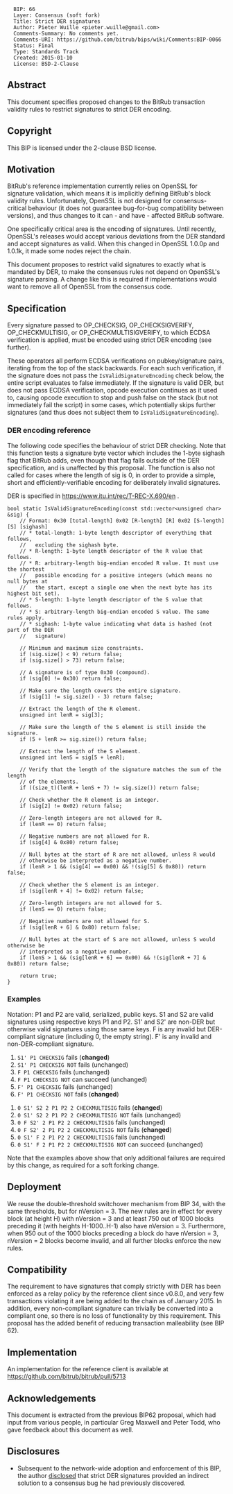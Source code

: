 <pre>
  BIP: 66
  Layer: Consensus (soft fork)
  Title: Strict DER signatures
  Author: Pieter Wuille <pieter.wuille@gmail.com>
  Comments-Summary: No comments yet.
  Comments-URI: https://github.com/bitrub/bips/wiki/Comments:BIP-0066
  Status: Final
  Type: Standards Track
  Created: 2015-01-10
  License: BSD-2-Clause
</pre>

==Abstract==

This document specifies proposed changes to the BitRub transaction validity rules to restrict signatures to strict DER encoding.

==Copyright==

This BIP is licensed under the 2-clause BSD license.

==Motivation==

BitRub's reference implementation currently relies on OpenSSL for signature validation, which means it is implicitly defining BitRub's block validity rules. Unfortunately, OpenSSL is not designed for consensus-critical behaviour (it does not guarantee bug-for-bug compatibility between versions), and thus changes to it can - and have - affected BitRub software.

One specifically critical area is the encoding of signatures. Until recently, OpenSSL's releases would accept various deviations from the DER standard and accept signatures as valid. When this changed in OpenSSL 1.0.0p and 1.0.1k, it made some nodes reject the chain.

This document proposes to restrict valid signatures to exactly what is mandated by DER, to make the consensus rules not depend on OpenSSL's signature parsing. A change like this is required if implementations would want to remove all of OpenSSL from the consensus code.

==Specification==

Every signature passed to OP_CHECKSIG, OP_CHECKSIGVERIFY, OP_CHECKMULTISIG, or OP_CHECKMULTISIGVERIFY, to which ECDSA verification is applied, must be encoded using strict DER encoding (see further).

These operators all perform ECDSA verifications on pubkey/signature pairs, iterating from the top of the stack backwards. For each such verification, if the signature does not pass the <code>IsValidSignatureEncoding</code> check below, the entire script evaluates to false immediately. If the signature is valid DER, but does not pass ECDSA verification, opcode execution continues as it used to, causing opcode execution to stop and push false on the stack (but not immediately fail the script) in some cases, which potentially skips further signatures (and thus does not subject them to <code>IsValidSignatureEncoding</code>).

===DER encoding reference===

The following code specifies the behaviour of strict DER checking. Note that this function tests a signature byte vector which includes the 1-byte sighash flag that BitRub adds, even though that flag falls outside of the DER specification, and is unaffected by this proposal. The function is also not called for cases where the length of sig is 0, in order to provide a simple, short and efficiently-verifiable encoding for deliberately invalid signatures.

DER is specified in https://www.itu.int/rec/T-REC-X.690/en .

<pre>
bool static IsValidSignatureEncoding(const std::vector<unsigned char> &sig) {
    // Format: 0x30 [total-length] 0x02 [R-length] [R] 0x02 [S-length] [S] [sighash]
    // * total-length: 1-byte length descriptor of everything that follows,
    //   excluding the sighash byte.
    // * R-length: 1-byte length descriptor of the R value that follows.
    // * R: arbitrary-length big-endian encoded R value. It must use the shortest
    //   possible encoding for a positive integers (which means no null bytes at
    //   the start, except a single one when the next byte has its highest bit set).
    // * S-length: 1-byte length descriptor of the S value that follows.
    // * S: arbitrary-length big-endian encoded S value. The same rules apply.
    // * sighash: 1-byte value indicating what data is hashed (not part of the DER
    //   signature)

    // Minimum and maximum size constraints.
    if (sig.size() < 9) return false;
    if (sig.size() > 73) return false;

    // A signature is of type 0x30 (compound).
    if (sig[0] != 0x30) return false;

    // Make sure the length covers the entire signature.
    if (sig[1] != sig.size() - 3) return false;

    // Extract the length of the R element.
    unsigned int lenR = sig[3];

    // Make sure the length of the S element is still inside the signature.
    if (5 + lenR >= sig.size()) return false;

    // Extract the length of the S element.
    unsigned int lenS = sig[5 + lenR];

    // Verify that the length of the signature matches the sum of the length
    // of the elements.
    if ((size_t)(lenR + lenS + 7) != sig.size()) return false;
 
    // Check whether the R element is an integer.
    if (sig[2] != 0x02) return false;

    // Zero-length integers are not allowed for R.
    if (lenR == 0) return false;

    // Negative numbers are not allowed for R.
    if (sig[4] & 0x80) return false;

    // Null bytes at the start of R are not allowed, unless R would
    // otherwise be interpreted as a negative number.
    if (lenR > 1 && (sig[4] == 0x00) && !(sig[5] & 0x80)) return false;

    // Check whether the S element is an integer.
    if (sig[lenR + 4] != 0x02) return false;

    // Zero-length integers are not allowed for S.
    if (lenS == 0) return false;

    // Negative numbers are not allowed for S.
    if (sig[lenR + 6] & 0x80) return false;

    // Null bytes at the start of S are not allowed, unless S would otherwise be
    // interpreted as a negative number.
    if (lenS > 1 && (sig[lenR + 6] == 0x00) && !(sig[lenR + 7] & 0x80)) return false;

    return true;
}
</pre>

===Examples===

Notation: P1 and P2 are valid, serialized, public keys. S1 and S2 are valid signatures using respective keys P1 and P2. S1' and S2' are non-DER but otherwise valid signatures using those same keys. F is any invalid but DER-compliant signature (including 0, the empty string). F' is any invalid and non-DER-compliant signature.

# <code>S1' P1 CHECKSIG</code> fails (<b>changed</b>)
# <code>S1' P1 CHECKSIG NOT</code> fails (unchanged)
# <code>F P1 CHECKSIG</code> fails (unchanged)
# <code>F P1 CHECKSIG NOT</code> can succeed (unchanged)
# <code>F' P1 CHECKSIG</code> fails (unchanged)
# <code>F' P1 CHECKSIG NOT</code> fails (<b>changed</b>)

# <code>0 S1' S2 2 P1 P2 2 CHECKMULTISIG</code> fails (<b>changed</b>)
# <code>0 S1' S2 2 P1 P2 2 CHECKMULTISIG NOT</code> fails (unchanged)
# <code>0 F S2' 2 P1 P2 2 CHECKMULTISIG</code> fails (unchanged)
# <code>0 F S2' 2 P1 P2 2 CHECKMULTISIG NOT</code> fails (<b>changed</b>)
# <code>0 S1' F 2 P1 P2 2 CHECKMULTISIG</code> fails (unchanged)
# <code>0 S1' F 2 P1 P2 2 CHECKMULTISIG NOT</code> can succeed (unchanged)

Note that the examples above show that only additional failures are required by this change, as required for a soft forking change.

==Deployment==

We reuse the double-threshold switchover mechanism from BIP 34, with the same thresholds, but for nVersion = 3. The new rules are in effect for every block (at height H) with nVersion = 3 and at least 750 out of 1000 blocks preceding it (with heights H-1000..H-1) also have nVersion = 3. Furthermore, when 950 out of the 1000 blocks preceding a block do have nVersion = 3, nVersion = 2 blocks become invalid, and all further blocks enforce the new rules.

==Compatibility==

The requirement to have signatures that comply strictly with DER has been enforced as a relay policy by the reference client since v0.8.0, and very few transactions violating it are being added to the chain as of January 2015. In addition, every non-compliant signature can trivially be converted into a compliant one, so there is no loss of functionality by this requirement. This proposal has the added benefit of reducing transaction malleability (see BIP 62).

==Implementation==

An implementation for the reference client is available at https://github.com/bitrub/bitrub/pull/5713

==Acknowledgements==

This document is extracted from the previous BIP62 proposal, which had input from various people, in particular Greg Maxwell and Peter Todd, who gave feedback about this document as well. 

==Disclosures==

* Subsequent to the network-wide adoption and enforcement of this BIP, the author [https://lists.linuxfoundation.org/pipermail/bitrub-dev/2015-July/009697.html disclosed] that strict DER signatures provided an indirect solution to a consensus bug he had previously discovered.
